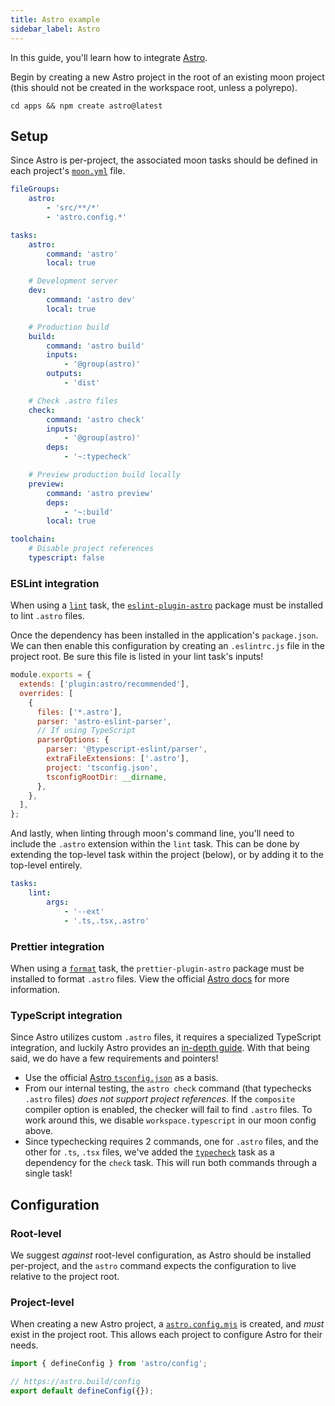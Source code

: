 ```yaml
---
title: Astro example
sidebar_label: Astro
---
```



<HeadingApiLink to="https://github.com/moonrepo/examples/tree/master/apps/astro-app" />

In this guide, you'll learn how to integrate [Astro](https://docs.astro.build).

Begin by creating a new Astro project in the root of an existing moon project (this should not be
created in the workspace root, unless a polyrepo).

```shell
cd apps && npm create astro@latest
```

## Setup

Since Astro is per-project, the associated moon tasks should be defined in each project's
[`moon.yml`](../../config/project) file.

```yaml title="<project>/moon.yml"
fileGroups:
	astro:
		- 'src/**/*'
		- 'astro.config.*'

tasks:
	astro:
		command: 'astro'
		local: true

	# Development server
	dev:
		command: 'astro dev'
		local: true

	# Production build
	build:
		command: 'astro build'
		inputs:
			- '@group(astro)'
		outputs:
			- 'dist'

	# Check .astro files
	check:
		command: 'astro check'
		inputs:
			- '@group(astro)'
		deps:
			- '~:typecheck'

	# Preview production build locally
	preview:
		command: 'astro preview'
		deps:
			- '~:build'
		local: true

toolchain:
	# Disable project references
	typescript: false
```

### ESLint integration

When using a [`lint`](./eslint) task, the
[`eslint-plugin-astro`](https://ota-meshi.github.io/eslint-plugin-astro/user-guide/) package must be
installed to lint `.astro` files.

<AddDepsTabs dev dep="eslint-plugin-astro" package="<app>" />

Once the dependency has been installed in the application's `package.json`. We can then enable this
configuration by creating an `.eslintrc.js` file in the project root. Be sure this file is listed in
your lint task's inputs!

```js title="<project>/.eslintrc.js"
module.exports = {
  extends: ['plugin:astro/recommended'],
  overrides: [
    {
      files: ['*.astro'],
      parser: 'astro-eslint-parser',
      // If using TypeScript
      parserOptions: {
        parser: '@typescript-eslint/parser',
        extraFileExtensions: ['.astro'],
        project: 'tsconfig.json',
        tsconfigRootDir: __dirname,
      },
    },
  ],
};
```

And lastly, when linting through moon's command line, you'll need to include the `.astro` extension
within the `lint` task. This can be done by extending the top-level task within the project (below),
or by adding it to the top-level entirely.

```yaml title="<project>/moon.yml"
tasks:
	lint:
		args:
			- '--ext'
			- '.ts,.tsx,.astro'
```

### Prettier integration

When using a [`format`](./prettier) task, the `prettier-plugin-astro` package must be installed to
format `.astro` files. View the official
[Astro docs](https://docs.astro.build/en/editor-setup/#prettier) for more information.

<AddDepsTabs dev dep="prettier-plugin-astro" package="<app>" />

### TypeScript integration

Since Astro utilizes custom `.astro` files, it requires a specialized TypeScript integration, and
luckily Astro provides an [in-depth guide](https://docs.astro.build/en/guides/typescript/). With
that being said, we do have a few requirements and pointers!

- Use the official [Astro `tsconfig.json`](https://docs.astro.build/en/guides/typescript/#setup) as
  a basis.
- From our internal testing, the `astro check` command (that typechecks `.astro` files) _does not
  support project references_. If the `composite` compiler option is enabled, the checker will fail
  to find `.astro` files. To work around this, we disable `workspace.typescript` in our moon config
  above.
- Since typechecking requires 2 commands, one for `.astro` files, and the other for `.ts`, `.tsx`
  files, we've added the [`typecheck`](./typescript) task as a dependency for the `check` task. This
  will run both commands through a single task!

## Configuration

### Root-level

We suggest _against_ root-level configuration, as Astro should be installed per-project, and the
`astro` command expects the configuration to live relative to the project root.

### Project-level

When creating a new Astro project, a
[`astro.config.mjs`](https://docs.astro.build/en/reference/configuration-reference/) is created, and
_must_ exist in the project root. This allows each project to configure Astro for their needs.

```js title="<project>/astro.config.mjs"
import { defineConfig } from 'astro/config';

// https://astro.build/config
export default defineConfig({});
```
